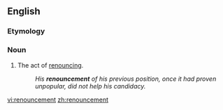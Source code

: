 ==English==

===Etymology===
{{suffix|renounce|ment}}

===Noun===
{{en-noun}}

# The act of [[renounce|renouncing]].
#: ''His '''renouncement''' of his previous position, once it had proven unpopular, did not help his candidacy.''

[[vi:renouncement]]
[[zh:renouncement]]